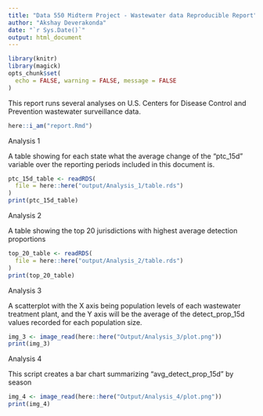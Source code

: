 ```yaml
---
title: "Data 550 Midterm Project - Wastewater data Reproducible Report"
author: "Akshay Deverakonda"
date: "`r Sys.Date()`"
output: html_document
--- 
```


```r
library(knitr)
library(magick)
opts_chunk$set(
  echo = FALSE, warning = FALSE, message = FALSE
)
```

This report runs several analyses on U.S. Centers for Disease Control and Prevention wastewater surveillance data.

```r
here::i_am("report.Rmd")

```

Analysis 1

A table showing for each state what the average change of the “ptc_15d” variable over the reporting periods included in this document is.

```r
ptc_15d_table <- readRDS(
  file = here::here("output/Analysis_1/table.rds")
)
print(ptc_15d_table)
```

Analysis 2 

A table showing the top 20 jurisdictions with highest average detection proportions

```r
top_20_table <- readRDS(
  file = here::here("output/Analysis_2/table.rds")
)
print(top_20_table)
```

Analysis 3

A scatterplot with the X axis being population levels of each wastewater treatment plant, and the Y axis will be the average of the detect_prop_15d values recorded for each population size. 

```r
img_3 <- image_read(here::here("Output/Analysis_3/plot.png"))
print(img_3)
```


Analysis 4

This script creates a bar chart summarizing "avg_detect_prop_15d" by season

```r
img_4 <- image_read(here::here("Output/Analysis_4/plot.png"))
print(img_4)
```

